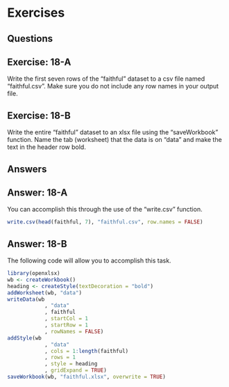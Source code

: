 # Exercises {.unnumbered}

## Questions

::: callout
## Exercise: 18-A
Write the first seven rows of the "faithful" dataset to a csv file named "faithful.csv". Make sure you do not include any row names in your output file.
:::

::: callout
## Exercise: 18-B
Write the entire "faithful" dataset to an xlsx file using the "saveWorkbook" function. Name the tab (worksheet) that the data is on "data" and make the text in the header row bold.
:::

## Answers

::: callout
## Answer: 18-A

You can accomplish this through the use of the "write.csv" function.

``` r
write.csv(head(faithful, 7), "faithful.csv", row.names = FALSE)
```
:::

::: callout
## Answer: 18-B

The following code will allow you to accomplish this task.

``` r
library(openxlsx)
wb <- createWorkbook()
heading <- createStyle(textDecoration = "bold")
addWorksheet(wb, "data")
writeData(wb
            , "data"
            , faithful
            , startCol = 1
            , startRow = 1
            , rowNames = FALSE)
addStyle(wb
            , "data"
            , cols = 1:length(faithful)
            , rows = 1
            , style = heading
            , gridExpand = TRUE)
saveWorkbook(wb, "faithful.xlsx", overwrite = TRUE)
```
:::